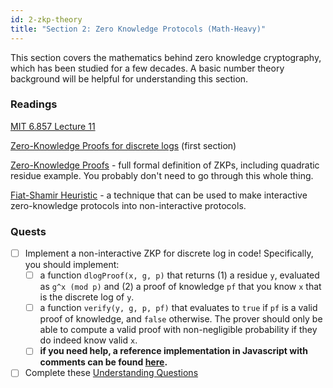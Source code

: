 ```yaml
---
id: 2-zkp-theory
title: "Section 2: Zero Knowledge Protocols (Math-Heavy)"
---
```



<Author name="gubsheep" url="https://twitter.com/gubsheep" />

This section covers the mathematics behind zero knowledge cryptography, which has been studied for a few decades. A basic number theory background will be helpful for understanding this section.

### Readings

[MIT 6.857 Lecture 11](http://web.mit.edu/6.857/OldStuff/Fall97/lectures/lecture11.pdf)

[Zero-Knowledge Proofs for discrete logs](https://people.eecs.berkeley.edu/~jfc/cs174/lecs/lec24/lec24.pdf) (first section)

[Zero-Knowledge Proofs](https://crypto.stanford.edu/pbc/notes/crypto/zk.html) - full formal definition of ZKPs, including quadratic residue example. You probably don't need to go through this whole thing.

[Fiat-Shamir Heuristic](https://en.wikipedia.org/wiki/Fiat%E2%80%93Shamir_heuristic) - a technique that can be used to make interactive zero-knowledge protocols into non-interactive protocols.

### Quests

- [ ] Implement a non-interactive ZKP for discrete log in code! Specifically, you should implement:
  - [ ] a function `dlogProof(x, g, p)` that returns (1) a residue `y`, evaluated as `g^x (mod p)` and (2) a proof of knowledge `pf` that you know `x` that is the discrete log of `y`.
  - [ ] a function `verify(y, g, p, pf)` that evaluates to `true` if `pf` is a valid proof of knowledge, and `false` otherwise. The prover should only be able to compute a valid proof with non-negligible probability if they do indeed know valid `x`.
  - [ ] **if you need help, a reference implementation in Javascript with comments can be found [here](https://github.com/briangu33/zk-beginner).**
- [ ] Complete these [Understanding Questions](https://www.notion.so/ZK-Summit-Screener-Questions-212c9feaa3ff43428c3794a2c6906014)
